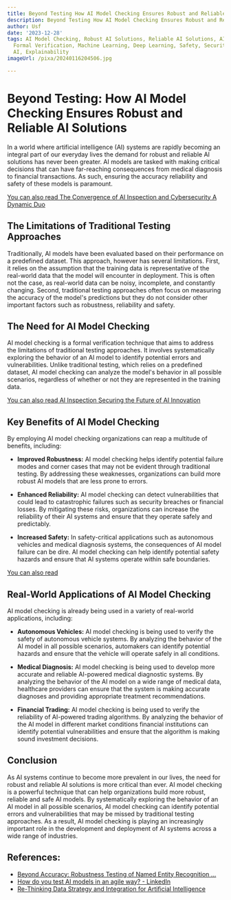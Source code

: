 ```yaml
---
title: Beyond Testing How AI Model Checking Ensures Robust and Reliable AI Solutions
description: Beyond Testing How AI Model Checking Ensures Robust and Reliable AI Solutions
author: Usf
date: '2023-12-28'
tags: AI Model Checking, Robust AI Solutions, Reliable AI Solutions, AI Software Testing,
  Formal Verification, Machine Learning, Deep Learning, Safety, Security, Trustworthy
  AI, Explainability
imageUrl: /pixa/20240116204506.jpg

---
```

# Beyond Testing: How AI Model Checking Ensures Robust and Reliable AI  Solutions

In a  world where artificial intelligence (AI)  systems are rapidly becoming  an integral  part of our everyday lives the demand for robust and reliable AI solutions has never been greater. AI models are tasked with making critical decisions that can have far-reaching  consequences from medical diagnosis to financial transactions. As such, ensuring the accuracy reliability  and safety of these models is paramount.

[You can also read  The Convergence of AI Inspection and Cybersecurity A Dynamic Duo](The%20Convergence%20of%20AI%20Inspection%20and%20Cybersecurity%20A%20Dynamic%20Duo)


## The  Limitations of Traditional Testing Approaches

Traditionally, AI models have been evaluated based  on their performance on a predefined dataset. This approach, however  has several limitations. First,  it relies on the  assumption that the training data is representative of the real-world data that the model will  encounter in deployment. This is often not the case,  as real-world data can be noisy, incomplete, and constantly changing. Second, traditional testing approaches often focus on measuring the accuracy of the model's predictions but they do not consider other important factors such as robustness, reliability and safety.

## The Need for AI Model Checking

AI model checking is a formal verification technique that aims to address the limitations of  traditional testing approaches. It involves  systematically exploring the behavior of an AI  model to identify potential errors and vulnerabilities. Unlike traditional testing, which relies on a  predefined dataset, AI model checking can analyze the  model's  behavior in all possible scenarios, regardless of whether or not  they are represented in  the  training data.

[You can also read AI Inspection Securing the Future of AI Innovation](AI%20Inspection%20Securing%20the%20Future%20of%20AI%20Innovation)


## Key Benefits of AI Model Checking

By employing AI  model checking  organizations can reap a multitude  of benefits, including:

- **Improved Robustness:**  AI model checking helps identify potential failure modes and corner cases  that may  not be evident through traditional testing. By  addressing these weaknesses, organizations can build more robust AI models that are less  prone to errors.

- **Enhanced Reliability:** AI model checking can detect vulnerabilities that could lead to catastrophic failures such  as security breaches or  financial losses.  By mitigating these risks, organizations can increase the reliability of their AI systems and ensure that they operate safely and predictably.

- **Increased Safety:** In safety-critical  applications such as autonomous vehicles and medical diagnosis systems, the consequences  of AI model failure can  be dire. AI model checking can help  identify potential safety hazards and ensure that AI systems operate within safe boundaries.

[You can also read ]()


## Real-World  Applications of AI Model Checking

AI  model checking is already being used in a variety of real-world applications, including:

- **Autonomous Vehicles:** AI model  checking is being used to verify the  safety  of autonomous vehicle systems. By  analyzing the behavior of the AI model  in all possible scenarios, automakers can identify potential hazards and ensure that the vehicle will operate safely in all conditions.

- **Medical Diagnosis:** AI model checking is  being used to develop  more accurate and reliable AI-powered medical diagnostic systems. By analyzing the behavior of the AI model on  a wide range of medical data, healthcare providers can ensure that the system is making accurate diagnoses and providing appropriate treatment recommendations.

- **Financial Trading:** AI model checking is being used to verify  the reliability of AI-powered trading algorithms.  By analyzing the behavior of the AI model in different market conditions  financial institutions can identify potential vulnerabilities  and ensure that the algorithm is making sound investment decisions.

## Conclusion

As AI systems continue to become more prevalent in our lives, the need for robust  and  reliable AI solutions is more critical than ever.  AI model checking is a powerful technique that can help organizations build more  robust, reliable and safe AI models. By  systematically exploring the behavior of an AI model in all possible scenarios, AI  model checking can  identify potential errors  and vulnerabilities that may be missed by traditional testing approaches.  As a result, AI model checking is  playing an increasingly important role  in the development and deployment of AI  systems across a wide range of industries.

## References:
- [Beyond Accuracy: Robustness Testing of Named Entity Recognition ...](https://www.johnsnowlabs.com/beyond-accuracy-robustness-testing-of-named-entity-recognition-models-with-langtest/)
- [How do you test AI models in an agile way? - LinkedIn](https://www.linkedin.com/advice/0/how-do-you-test-ai-models-agile-way-skills-artificial-intelligence)
- [Re-Thinking Data Strategy and Integration for Artificial Intelligence](https://www.mdpi.com/2076-3417/13/12/7082)
